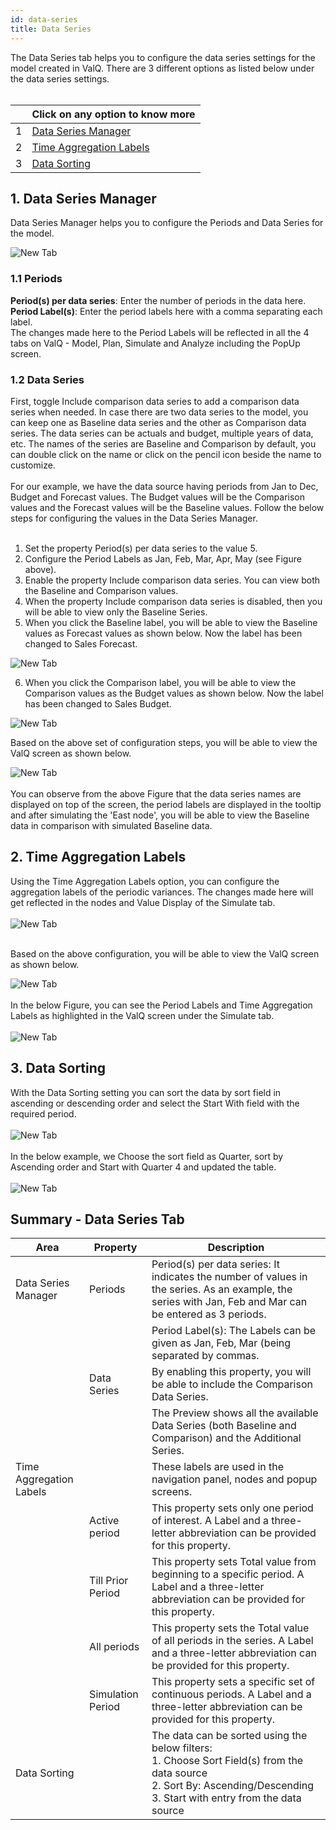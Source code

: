 ```yaml
---
id: data-series
title: Data Series
---
```


<div style={{textAlign: 'justify'}}>
The Data Series tab helps you to configure the data series
settings for the model created in ValQ. There are 3 different options as
listed below under the data series settings.
</div> <br />

<div style={{textAlign: 'justify'}} className="table-center">

|   | Click on any option to know more  |                                                                                                                                                                                                                                                                   
|---|---------------------|
| 1 | [Data Series Manager](#1-data-series-manager)  |
| 2 | [Time Aggregation Labels](#2-time-aggregation-labels)   |
| 3 | [Data Sorting](#3-data-sorting) |

</div>

## 1. Data Series Manager

Data Series Manager helps you to configure the Periods and Data Series for the model.

<div style={{textAlign: 'center'}}>
  <Zoom>
<img alt="New Tab" src={useBaseUrl('/doc-images/model/ds2.png')} />
  </Zoom>
</div>

### 1.1 Periods

**Period(s) per data series**: Enter the number of periods in the data here. <br />
**Period Label(s)**: Enter the period labels here with a comma separating each label.<br />
The changes made here to the Period Labels will be reflected in all the 4 tabs on ValQ - Model,
Plan, Simulate and Analyze including the PopUp screen.

### 1.2 Data Series

<div style={{textAlign: 'justify'}}>
First, toggle Include comparison data series to add a comparison data series when needed. In case there are two data series to the model,
you can keep one as Baseline data series and the other as Comparison data series. The data series can be actuals and budget,
multiple years of data, etc. The names of the series are Baseline and Comparison by default, you can double click on the name or 
click on the pencil icon beside the name to customize.      
</div> <br />

<div style={{textAlign: 'justify'}}>
For our example, we have the data source having periods from Jan to Dec,
Budget and Forecast values. The Budget values will be the Comparison
values and the Forecast values will be the Baseline values. Follow the
below steps for configuring the values in the Data Series Manager.
</div> <br />

1.  Set the property Period(s) per data series to the value 5.
2.  Configure the Period Labels as Jan, Feb, Mar, Apr, May (see Figure
    above).
3.  Enable the property Include comparison data series. You can view
    both the Baseline and Comparison values.
4.  When the property Include comparison data series is disabled, then
    you will be able to view only the Baseline Series.
5.  When you click the Baseline label, you will be able to view the
    Baseline values as Forecast values as shown below. Now the label 
    has been changed to Sales Forecast.

<div style={{textAlign: 'center'}}>
  <Zoom>
<img alt="New Tab" src={useBaseUrl('/doc-images/model/ds3.png')} />
  </Zoom>
</div>

6.  When you click the Comparison label, you will be able to view the
    Comparison values as the Budget values as shown below. Now the label 
    has been changed to Sales Budget.

<div style={{textAlign: 'center'}}>
  <Zoom>
<img alt="New Tab" src={useBaseUrl('/doc-images/model/ds4.png')} />
  </Zoom>
</div> 

Based on the above set of configuration steps, you will be able to view
the ValQ screen as shown below.

<div style={{textAlign: 'center'}}>
  <Zoom>
<img alt="New Tab" src={useBaseUrl('/doc-images/model/ds5.png')} />
  </Zoom>
</div> <br />

<div style={{textAlign: 'justify'}}>
You can observe from the above Figure that the data series names are displayed on top of the screen,
the period labels are displayed in the tooltip and after simulating the 'East node', you will be able to 
view the Baseline data in comparison with simulated Baseline data.
</div>

## 2. Time Aggregation Labels

<div style={{textAlign: 'justify'}}>
Using the Time Aggregation Labels option, you can
configure the aggregation labels of the periodic variances. The changes made here will 
get reflected in the nodes and Value Display of the Simulate tab.  
</div> <br />

<div style={{textAlign: 'center'}}>
  <Zoom>
<img alt="New Tab" src={useBaseUrl('/doc-images/model/ds6.png')} />
  </Zoom>
</div> <br />

Based on the above configuration, you will be able to view the ValQ screen as shown below.

<div style={{textAlign: 'center'}}>
  <Zoom>
<img alt="New Tab" src={useBaseUrl('/doc-images/model/ds7.png')} />
  </Zoom>
</div> <br />

<div style={{textAlign: 'justify'}}>
In the below Figure, you can see the Period Labels and Time Aggregation
Labels as highlighted in the ValQ screen under the Simulate tab.
</div> <br />

<div style={{textAlign: 'center'}}>
  <Zoom>
<img alt="New Tab" src={useBaseUrl('/doc-images/model/ds8.png')} />
  </Zoom>
</div>

## 3. Data Sorting

<div style={{textAlign: 'justify'}}>
With the Data Sorting setting you can sort the data by sort field in ascending or descending order
and select the Start With field with the required period.
</div> <br />

<div style={{textAlign: 'center'}}>
  <Zoom>
<img alt="New Tab" src={useBaseUrl('/doc-images/model/ds9.png')} />
  </Zoom>
</div> <br />

<div style={{textAlign: 'justify'}}>
In the below example, we Choose the sort field as Quarter, sort by Ascending order and 
Start with Quarter 4 and updated the table.
</div> <br />

<div style={{textAlign: 'center'}}>
  <Zoom>
<img alt="New Tab" src={useBaseUrl('/doc-images/model/ds10.png')} />
  </Zoom>
</div> 

## Summary - Data Series Tab

| Area                    | Property            | Description                                                                                                                                                                          |
|-------------------------|---------------------|--------------------------------------------------------------------------------------------------------------------------------------------------------------------------------------|
| Data Series Manager     | Periods             | Period(s)   per data series: It indicates the number of values in the series. As an   example, the series with Jan, Feb and Mar can be entered as 3 periods.                         |
|                         |                     | Period   Label(s): The Labels can be given as Jan, Feb, Mar (being separated by   commas.                                                                                            |
|                         | Data   Series       | By   enabling this property, you will be able to include the Comparison Data   Series.                                                                                               |
|                         |                     | The   Preview shows all the available Data Series (both Baseline and Comparison)   and the Additional Series.                                                                        |
| Time Aggregation Labels |                     | These   labels are used in the navigation panel, nodes and popup screens.                                                                                                            |
|                         | Active   period     | This   property sets only one period of interest. A Label and a three-letter   abbreviation can be provided for this property.                                                       |
|                         | Till   Prior Period | This   property sets Total value from beginning to a specific period. A Label and a   three-letter abbreviation can be provided for this property.                                   |
|                         | All   periods       | This   property sets the Total value of all periods in the series. A Label and a three-letter abbreviation can be provided for this property.                                          |
|                         | Simulation   Period | This   property sets a specific set of continuous periods. A Label and a three-letter abbreviation can be provided for this property.                                              |
| Data   Sorting          |                     | The data can be sorted   using the below filters:   <br/>  1. Choose Sort Field(s) from the data source   <br/>  2. Sort By: Ascending/Descending    <br/> 3. Start with entry from the data source |
                                                                                                                                                                               
